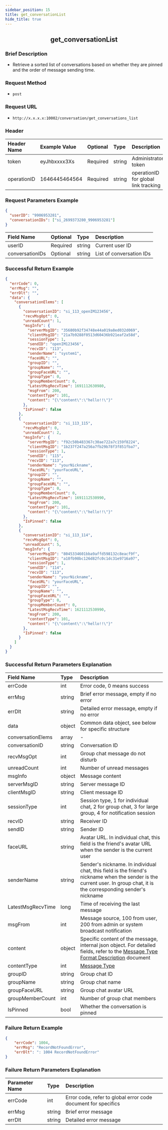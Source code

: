 ```yaml
---
sidebar_position: 15
title: get_conversationList
hide_title: true
---
```


<center>

## get_conversationList

</center>

### Brief Description
- Retrieve a sorted list of conversations based on whether they are pinned and the order of message sending time.

### Request Method
- `post`

### Request URL
- `http://x.x.x.x:10002/conversation/get_conversations_list`

### Header
| Header Name | Example Value | Optional | Type   | Description       |
|:------------|:--------------|:---------|:-------|:------------------|
| token       | eyJhbxxxx3Xs  | Required | string | Administrator token |
| operationID | 1646445464564 | Required | string | operationID for global link tracking |

### Request Parameters Example

```json
{
  "userID": "9906953281",
  "conversationIDs": ["si_2699373280_9906953281"]
}
```

| Field Name       | Optional | Type   | Description   |
|:-----------------|:---------|:-------|:--------------|
| userID           | Required | string | Current user ID |
| conversationIDs  | Optional | string | List of conversation IDs |

### Successful Return Example

```json
{
  "errCode": 0,
  "errMsg": "",
  "errDlt": "",
  "data": {
    "conversationElems": [
      {
        "conversationID": "si_113_openIM123456",
        "recvMsgOpt": 0,
        "unreadCount": 1,
        "msgInfo": {
          "serverMsgID": "35680b92f34748e44a019a8ed032d069",
          "clientMsgID": "21a7b9288f0513d60436b921eaf2a58d",
          "sessionType": 1,
          "sendID": "openIM123456",
          "recvID": "113",
          "senderName": "system1",
          "faceURL": "",
          "groupID": "",
          "groupName": "",
          "groupFaceURL": "",
          "groupType": 0,
          "groupMemberCount": 0,
          "LatestMsgRecvTime": 1691112630980,
          "msgFrom": 200,
          "contentType": 101,
          "content": "{\"content\":\"hello!!\"}"
        },
        "IsPinned": false
      },
      {
        "conversationID": "si_113_115",
        "recvMsgOpt": 0,
        "unreadCount": 2,
        "msgInfo": {
          "serverMsgID": "f92c50b483367c30ae722a7c159f8224",
          "clientMsgID": "1b237f247a256a7fb29b78f3f851fba7",
          "sessionType": 1,
          "sendID": "115",
          "recvID": "113",
          "senderName": "yourNickname",
          "faceURL": "yourFaceURL",
          "groupID": "",
          "groupName": "",
          "groupFaceURL": "",
          "groupType": 0,
          "groupMemberCount": 0,
          "LatestMsgRecvTime": 1691112530990,
          "msgFrom": 200,
          "contentType": 101,
          "content": "{\"content\":\"hello!!\"}"
        },
        "IsPinned": false
      },
      {
        "conversationID": "si_113_114",
        "recvMsgOpt": 0,
        "unreadCount": 5,
        "msgInfo": {
          "serverMsgID": "8045334601bba9affd598132c8eacf9f",
          "clientMsgID": "a10fb98bc126d82fc0c1dc31e9716a97",
          "sessionType": 1,
          "sendID": "114",
          "recvID": "113",
          "senderName": "yourNickname",
          "faceURL": "yourFaceURL",
          "groupID": "",
          "groupName": "",
          "groupFaceURL": "",
          "groupType": 0,
          "groupMemberCount": 0,
          "LatestMsgRecvTime": 1621112530990,
          "msgFrom": 200,
          "contentType": 101,
          "content": "{\"content\":\"hello!!\"}"
        },
        "IsPinned": false
      }
    ]
  }
}
```

### Successful Return Parameters Explanation

| Field Name          | Type   | Description                                                                                   |
|:--------------------|:-------|:----------------------------------------------------------------------------------------------|
| errCode             | int    | Error code, 0 means success                                                                   |
| errMsg              | string | Brief error message, empty if no error                                                        |
| errDlt              | string | Detailed error message, empty if no error                                                     |
| data| object | Common data object, see below for specific structure                                          |
| conversationElems   | array  | -                                                                                            |
| conversationID      | string | Conversation ID                                                                               |
| recvMsgOpt          | int    | Group chat message do not disturb                                                             |
| unreadCount         | int    | Number of unread messages                                                                     |
| msgInfo             | object | Message content                                                                               |
| serverMsgID         | string | Server message ID                                                                             |
| clientMsgID         | string | Client message ID                                                                             |
| sessionType         | int    | Session type, 1 for individual chat, 2 for group chat, 3 for large group, 4 for notification session |
| recvID              | string | Receiver ID                                                                                   |
| sendID              | string | Sender ID                                                                                     |
| faceURL             | string | Avatar URL. In individual chat, this field is the friend's avatar URL when the sender is the current user |
| senderName          | string | Sender's nickname. In individual chat, this field is the friend's nickname when the sender is the current user. In group chat, it is the corresponding sender's nickname |
| LatestMsgRecvTime   | long   | Time of receiving the last message                                                            |
| msgFrom             | int    | Message source, 100 from user, 200 from admin or system broadcast notification               |
| content             | object | Specific content of the message, internal json object. For detailed fields, refer to the [Message Type Format Description](restapi/contentDescription.mdx) document |
| contentType         | int    | [Message Type](restapi/contentDescription.mdx)                                           |
| groupID             | string | Group chat ID                                                                                 |
| groupName           | string | Group chat name                                                                               |
| groupFaceURL        | string | Group chat avatar URL                                                                         |
| groupMemberCount    | int    | Number of group chat members                                                                  |
| IsPinned            | bool   | Whether the conversation is pinned                                                            |

### Failure Return Example

```json
{
    "errCode": 1004,
    "errMsg": "RecordNotFoundError",
    "errDlt": ": 1004 RecordNotFoundError"
}
```

### Failure Return Parameters Explanation

| Parameter Name | Type   | Description                     |
|:---------------|:-------|:--------------------------------|
| errCode        | int    | Error code, refer to global error code document for specifics |
| errMsg         | string | Brief error message             |
| errDlt         | string | Detailed error message          |